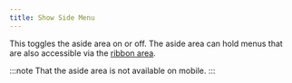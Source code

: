 ```yaml
---
title: Show Side Menu
---
```


This toggles the aside area on or off. The aside area can hold menus that are
also accessible via the [ribbon area](#areas).

:::note
That the aside area is not available on mobile.
:::
